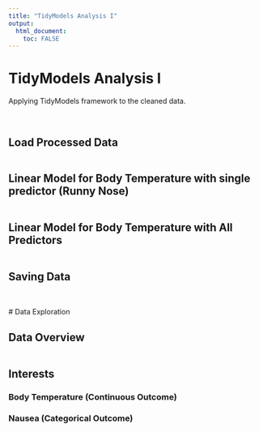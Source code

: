 ---
title: "TidyModels Analysis I"
output: 
  html_document:
    toc: FALSE
---
# TidyModels Analysis I
Applying TidyModels framework to the cleaned data.

<br>

## Load Processed Data

```{r}

```


## Linear Model for Body Temperature with single predictor (Runny Nose)

```{r}

```


## Linear Model for Body Temperature with All Predictors

```{r}

```


## Saving Data

```{r}

```


<br>
# Data Exploration

## Data Overview

```{r}


```


## Interests

### Body Temperature (Continuous Outcome)

### Nausea (Categorical Outcome)